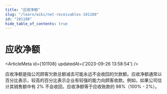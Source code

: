 ```yaml
---
title: "应收净额"
slug: "/learn/wiki/net-receivables-101108"
id: "101108"
hide_table_of_contents: true
---
```



# 应收净额

<ArticleMeta id={101108} updatedAt={'2023-09-26 13:58:54'} />
<div className='border-solid border-b border-t-0 my-4 border-[var(--ifm-color-gray-300)]' />

应收净额是指公司顾客欠款总额减去可能永远不会收回的欠款额。应收净额通常以百分比表示，较高的百分比表示企业有较强的能力向顾客收款。例如，如果公司估计其销售额中有 2% 不会收回，应收净额等于应收账款的 98%（100% - 2%）。
